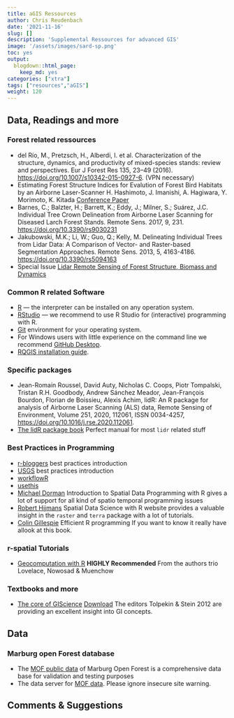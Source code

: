 ```yaml
---
title: aGIS Ressources 
author: Chris Reudenbach
date: '2021-11-16'
slug: []
description: 'Supplemental Ressources for advanced GIS'
image: '/assets/images/sard-sp.png'
toc: yes
output:
  blogdown::html_page:
    keep_md: yes
categories: ["xtra"]
tags: ["resources","aGIS"]    
weight: 120
---
```


## Data, Readings and more

### Forest related ressources
 * del Río, M., Pretzsch, H., Alberdi, I. et al. Characterization of the structure, dynamics, and productivity of mixed-species stands: review and perspectives. Eur J Forest Res 135, 23–49 (2016). [https://doi.org/10.1007/s10342-015-0927-6](https://doi.org/10.1007/s10342-015-0927-6). (VPN necessary)
 * Estimating Forest Structure Indices for Evalution of Forest Bird Habitats by an Airborne Laser-Scanner
H. Hashimoto, J. Imanishi, A. Hagiwara, Y. Morimoto, K. Kitada [Conference Paper](https://www.isprs.org/proceedings/xxxvi/8-w2/HASHIMOTO.pdf)
 * Barnes, C.; Balzter, H.; Barrett, K.; Eddy, J.; Milner, S.; Suárez, J.C. Individual Tree Crown Delineation from Airborne Laser Scanning for Diseased Larch Forest Stands. Remote Sens. 2017, 9, 231. [https://doi.org/10.3390/rs9030231](https://doi.org/10.3390/rs9030231)
 * Jakubowski, M.K.; Li, W.; Guo, Q.; Kelly, M. Delineating Individual Trees from Lidar Data: A Comparison of Vector- and Raster-based Segmentation Approaches. Remote Sens. 2013, 5, 4163-4186. [https://doi.org/10.3390/rs5094163](https://doi.org/10.3390/rs5094163)
 * Special Issue  [Lidar Remote Sensing of Forest Structure, Biomass and Dynamics](https://www.mdpi.com/si/26165)
 
 

### Common R related Software 
  * [R](https://cran.r-project.org/) — the interpreter can be installed on any operation system.
  * [RStudio](https://www.rstudio.com/) — we recommend to use R Studio for (interactive) programming with R.
  * [Git](https://git-scm.com/downloads) environment for your operating system. 
  * For Windows users with little experience on the command line we recommend [GitHub Desktop](https://desktop.github.com/).
  * [RQGIS installation guide](https://github.com/jannes-m/RQGIS/blob/master/vignettes/install_guide.Rmd).

  
### Specific packages  
  * Jean-Romain Roussel, David Auty, Nicholas C. Coops, Piotr Tompalski, Tristan R.H. Goodbody, Andrew Sánchez Meador, Jean-François Bourdon, Florian de Boissieu, Alexis Achim,
lidR: An R package for analysis of Airborne Laser Scanning (ALS) data, Remote Sensing of Environment, Volume 251, 2020, 112061, ISSN 0034-4257, [https://doi.org/10.1016/j.rse.2020.112061](https://doi.org/10.1016/j.rse.2020.112061).
 * [The lidR package book](https://jean-romain.github.io/lidRbook/)  Perfect  manual for most `lidr` related stuff 
  
### Best Practices in Programming  
  
  * [r-bloggers](https://www.r-bloggers.com/r-code-best-practices/) best practices introduction
  * [USGS](https://owi.usgs.gov/blog/intro-best-practices/) best practices introduction
  * [workflowR](https://jdblischak.github.io/workflowr/)
  * [usethis](https://usethis.r-lib.org/) 
  * [Michael Dorman](http://132.72.155.230:3838/r/index.html) Introduction to Spatial Data Programming with R  gives a lot of support for all kind of spatio temporal programming issues
* [Robert Hijmans](https://rspatial.org/) Spatial Data Science with R website provides a valuable insight in the `raster` and `terra` package with a lot of tutorials.
* [Colin Gillespie](https://csgillespie.github.io/efficientR/) Efficient R programming If you want to know it really have allook at this book.
  

### r-spatial  Tutorials 
 * [Geocomputation with R](https://geocompr.robinlovelace.net/) **HIGHLY Recommended** From the authors trio Lovelace, Nowosad & Muenchow 



### Textbooks and more

 * [The core of GIScience](http://www.charim.net/sites/default/files/handbook/datamanagement/3/3.3/The%20core%20of%20GIScience%2C%20a%20system%20-based%20approach.pdf) [Download](ftp://ftp.itc.nl/pub/ders/CoreBook2014_metadata.pdf) The editors Tolpekin & Stein 2012   are providing an excellent insight into GI concepts.
 
## Data

### Marburg open Forest database
- The [MOF public data](https://github.com/MarburgOpenForest/MOFGeoDB) of Marburg Open Forest is a comprehensive data base for validation and testing purposes
- The data server for [MOF data](http://gofile.me/3Z8AJ/c6m5CfvWZ). Please ignore insecure site warning.


## Comments & Suggestions  

